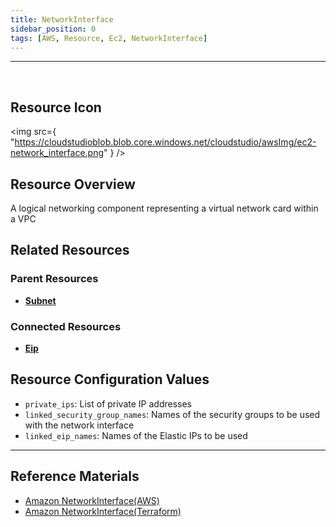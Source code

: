 ```yaml
---
title: NetworkInterface
sidebar_position: 0
tags: [AWS, Resource, Ec2, NetworkInterface]
---
```


<hr />
<br />

## Resource Icon

<img
    src={
        "https://cloudstudioblob.blob.core.windows.net/cloudstudio/awsImg/ec2-network_interface.png"
    }
/>

## Resource Overview

A logical networking component representing a virtual network card within a VPC

## Related Resources

### Parent Resources

-   [**Subnet**](https://docs.cstudio.app/docs/resource/aws/Vpc/Subnet)

### Connected Resources

-   [**Eip**](https://docs.cstudio.app/docs/resource/aws/Ec2/Eip)

## Resource Configuration Values

-   `private_ips`: List of private IP addresses
-   `linked_security_group_names`: Names of the security groups to be used with the network interface
-   `linked_eip_names`: Names of the Elastic IPs to be used

---

## Reference Materials

-   [Amazon NetworkInterface(AWS)](https://docs.aws.amazon.com/ko_kr/AWSEC2/latest/UserGuide/using-eni.html)
-   [Amazon NetworkInterface(Terraform)](https://registry.terraform.io/providers/hashicorp/aws/latest/docs/resources/network_interface)
